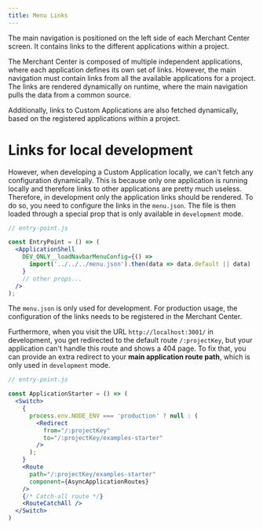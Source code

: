```yaml
---
title: Menu Links
---
```


The main navigation is positioned on the left side of each Merchant Center screen. It contains links to the different applications within a project.

The Merchant Center is composed of multiple independent applications, where each application defines its own set of links. However, the main navigation must contain links from all the available applications for a project.
The links are rendered dynamically on runtime, where the main navigation pulls the data from a common source.

Additionally, links to Custom Applications are also fetched dynamically, based on the registered applications within a project.

# Links for local development

However, when developing a Custom Application locally, we can't fetch any configuration dynamically. This is because only one application is running locally and therefore links to other applications are pretty much useless.
Therefore, in development only the application links should be rendered. To do so, you need to configure the links in the `menu.json`. The file is then loaded through a special prop that is only available in `development` mode.

```jsx
// entry-point.js

const EntryPoint = () => (
  <ApplicationShell
    DEV_ONLY__loadNavbarMenuConfig={() =>
      import('../../../menu.json').then(data => data.default || data)
    }
    // other props...
  />
);
```

<Info>

The `menu.json` is only used for development. For production usage, the configuration of the links needs to be registered in the Merchant Center.

</Info>

Furthermore, when you visit the URL `http://localhost:3001/` in development, you get redirected to the default route `/:projectKey`, but your application can't handle this route and shows a 404 page. To fix that, you can provide an extra redirect to your **main application route path**, which is only used in `development` mode.

```jsx
// entry-point.js

const ApplicationStarter = () => (
  <Switch>
    {
      process.env.NODE_ENV === 'production' ? null : (
        <Redirect
          from="/:projectKey"
          to="/:projectKey/examples-starter"
        />
      );
    }
    <Route
      path="/:projectKey/examples-starter"
      component={AsyncApplicationRoutes}
    />
    {/* Catch-all route */}
    <RouteCatchAll />
  </Switch>
)
```
